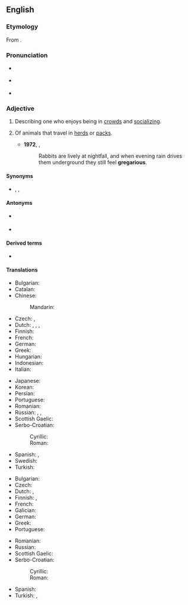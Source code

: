 ==English==
{{was wotd|2008|October|28}}

===Etymology===
From {{der|en|la|gregārius}}.

===Pronunciation===
* {{a|UK}} {{IPA|/ɡɹɪˈɡɛə.ɹɪ.əs/|lang=en}}
* {{a|US}} {{IPA|/ɡɹɨˈɡɛɹ.i.əs/|lang=en}}
* {{audio|en-us-gregarious.ogg|Audio (US)|lang=en}}

===Adjective===
{{en-adj}}

# {{lb|en|of a person}} Describing one who enjoys being in [[crowd]]s and [[socializing]].
# {{lb|en|zoology}} Of animals that travel in [[herd]]s or [[pack]]s.
#* '''1972''', {{w|Richard Adams}}, ''{{w|Watership Down}}''
#*: Rabbits are lively at nightfall, and when evening rain drives them underground they still feel '''gregarious'''.

====Synonyms====
* {{sense|of a person who enjoys being in crowds}} {{l|en|outgoing}}, {{l|en|sociable}}, {{l|en|social}}

====Antonyms====
* {{sense|of a person}} {{l|en|ungregarious}}
* {{sense|zoology}} {{l|en|nongregarious}}

====Derived terms====
* {{l|en|gregariousness}}

====Translations====
{{trans-top|of a person who enjoys being in crowds}}
* Bulgarian: {{t+|bg|общителен|sc=Cyrl}}
* Catalan: {{t+|ca|gregari}}
* Chinese:
*: Mandarin: {{t+|cmn|社交|tr=shèjiāo de|alt=社交的|sc=Hani}}
* Czech: {{t|cs|družný}}, {{t+|cs|společenský}}
* Dutch: {{t+|nl|gezellig}}, {{t+|nl|sociaal}}, {{t|nl|gregarieus}}, {{t+|nl|uitgaand}}
* Finnish: {{t|fi|seurallinen}}
* French: {{t+|fr|sociable}}
* German: {{t+|de|gesellig}}
* Greek: {{t+|el|κοινωνικός}}
* Hungarian: {{t|hu|társaságot kedvelő}}
* Indonesian: {{t|id|[[suka]] [[gaul|bergaul]]}}
* Italian: {{t+|it|socievole}}
{{trans-mid}}
* Japanese: {{t|ja|社交的|tr=しゃこうてきな, shakōteki na|alt=社交的な|sc=Jpan}}
* Korean: {{t+|ko|사교적|tr=sagyojeog-in|alt=사교적인}}
* Persian: {{t+|fa|معاشرتی|tr=mo'âšerati}}
* Portuguese: {{t+|pt|gregário}}
* Romanian: {{t+|ro|sociabil}}
* Russian: {{t+|ru|общи́тельный|m}}, {{t+|ru|коммуника́бельный|m}}, {{t+|ru|конта́ктный|m}}
* Scottish Gaelic: {{t|gd|greigheach}}
* Serbo-Croatian:
*: Cyrillic: {{t|sh|друштвен|sc=Cyrl}}
*: Roman: {{t+|sh|društven|sc=Latn}}
* Spanish: {{t+|es|gregario}}, {{t+|es|sociable}}
* Swedish: {{t+|sv|sällskaplig}}
* Turkish: {{t+|tr|sosyal}}
{{trans-bottom}}

{{trans-top|of animals that travel in herds}}
* Bulgarian: {{t|bg|събиращ се на ята|sc=Cyrl}}
* Czech: {{t|cs|stádní}}
* Dutch: {{t|nl|in kudde levend}},
* Finnish: {{t+|fi|lauma|alt=lauma-}}, {{t|fi|[[lauma]]ssa [[elävä]]}}
* French: {{t+|fr|grégaire|m|f}}
* Galician: {{t+|gl|gregario|m}}
* German: {{t+|de|Herde|alt=Herden-}}
* Greek: {{t+|el|αγελαίος}}
* Portuguese: {{t+|pt|gregário}}
{{trans-mid}}
* Romanian: {{t+|ro|gregar}}
* Russian: {{t+|ru|ста́дный|m}}
* Scottish Gaelic: {{t|gd|greigheach}}
* Serbo-Croatian: {{t|sh|čoporski}}
*: Cyrillic: {{t|sh|друштвен|sc=Cyrl}}
*: Roman: {{t+|sh|društven}}
* Spanish: {{t+|es|gregario|m}}
* Turkish: {{t|tr|sürü hâlinde}}, {{t+|tr|sürücül}}
{{trans-bottom}}